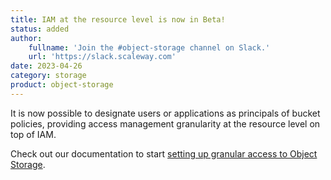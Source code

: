 ```yaml
---
title: IAM at the resource level is now in Beta!
status: added
author:
    fullname: 'Join the #object-storage channel on Slack.'
    url: 'https://slack.scaleway.com'
date: 2023-04-26
category: storage
product: object-storage
---
```


It is now possible to designate users or applications as principals of bucket policies, providing access management granularity at the resource level on top of IAM.

Check out our documentation to start [setting up granular access to Object Storage](https://www.scaleway.com/en/docs/storage/object/api-cli/combining-iam-and-object-storage/).


